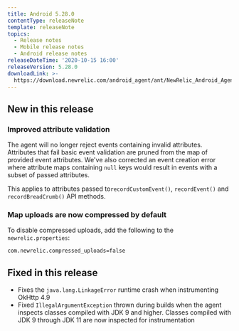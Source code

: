 ```yaml
---
title: Android 5.28.0
contentType: releaseNote
template: releaseNote
topics:
  - Release notes
  - Mobile release notes
  - Android release notes
releaseDateTime: '2020-10-15 16:00'
releaseVersion: 5.28.0
downloadLink: >-
  https://download.newrelic.com/android_agent/ant/NewRelic_Android_Agent_5.27.1.zip
---
```


## New in this release

### Improved attribute validation

The agent will no longer reject events containing invalid attributes. Attributes that fail basic event validation are pruned from the map of provided event attributes. We've also corrected an event creation error where attribute maps containing `null` keys would result in events with a subset of passed attributes.

This applies to attributes passed to`recordCustomEvent()`, `recordEvent()` and `recordBreadCrumb()` API methods.

### Map uploads are now compressed by default

To disable compressed uploads, add the following to the `newrelic.properties`:

```
com.newrelic.compressed_uploads=false
```

## Fixed in this release

* Fixes the `java.lang.LinkageError` runtime crash when instrumenting OkHttp 4.9
* Fixed `IllegalArgumentException` thrown during builds when the agent inspects classes compiled with JDK 9 and higher. Classes compiled with JDK 9 through JDK 11 are now inspected for instrumentation

